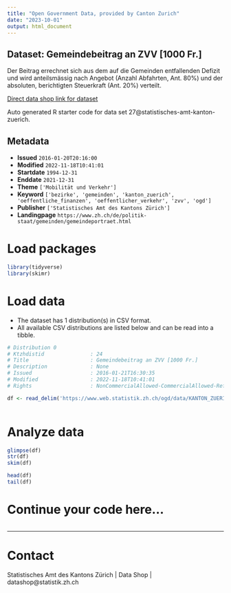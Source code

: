 ```yaml
---
title: "Open Government Data, provided by Canton Zurich"
date: "2023-10-01"
output: html_document
---
```


## Dataset: Gemeindebeitrag an ZVV [1000 Fr.]

Der Beitrag errechnet sich aus dem auf die Gemeinden entfallenden Defizit und wird anteilsmässig nach Angebot (Anzahl Abfahrten, Ant. 80%) und der absoluten, berichtigten Steuerkraft (Ant. 20%) verteilt.

[Direct data shop link for dataset](https://www.zh.ch/de/politik-staat/opendata.zhweb-noredirect.zhweb-cache.html#/datasets/27@statistisches-amt-kanton-zuerich)

Auto generated R starter code for data set 27@statistisches-amt-kanton-zuerich.

## Metadata

- **Issued** `2016-01-20T20:16:00`
- **Modified** `2022-11-18T10:41:01`
- **Startdate** `1994-12-31`
- **Enddate** `2021-12-31`
- **Theme** `['Mobilität und Verkehr']`
- **Keyword** `['bezirke', 'gemeinden', 'kanton_zuerich', 'oeffentliche_finanzen', 'oeffentlicher_verkehr', 'zvv', 'ogd']`
- **Publisher** `['Statistisches Amt des Kantons Zürich']`
- **Landingpage** `https://www.zh.ch/de/politik-staat/gemeinden/gemeindeportraet.html`


# Load packages

```r

library(tidyverse)
library(skimr)

```

# Load data

-   The dataset has 1 distribution(s) in CSV format.
-   All available CSV distributions are listed below and can be read into a tibble.

```r

# Distribution 0
# Ktzhdistid               : 24
# Title                    : Gemeindebeitrag an ZVV [1000 Fr.]
# Description              : None
# Issued                   : 2016-01-21T16:30:35
# Modified                 : 2022-11-18T10:41:01
# Rights                   : NonCommercialAllowed-CommercialAllowed-ReferenceRequired

df <- read_delim('https://www.web.statistik.zh.ch/ogd/data/KANTON_ZUERICH_391.csv')



```

# Analyze data

```r

glimpse(df)
str(df)
skim(df)

head(df)
tail(df)

```

# Continue your code here...

```r

```

------------------------------------------------------------------------

# Contact

Statistisches Amt des Kantons Zürich | Data Shop | datashop@statistik.zh.ch
